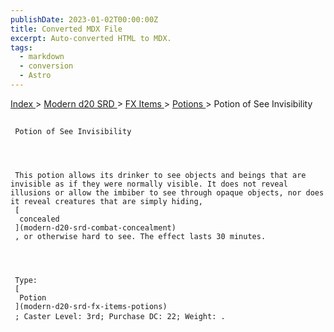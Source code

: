 ```yaml
---
publishDate: 2023-01-02T00:00:00Z
title: Converted MDX File
excerpt: Auto-converted HTML to MDX.
tags:
  - markdown
  - conversion
  - Astro
---
```


[
Index
](-index) >
[
Modern d20 SRD
](modern-d20-srd-index) >
[
FX Items
](modern-d20-srd-fx-items-index) >
[
Potions
](modern-d20-srd-fx-items-potions) > Potion of See Invisibility

##

     Potion of See Invisibility




     This potion allows its drinker to see objects and beings that are invisible as if they were normally visible. It does not reveal illusions or allow the imbiber to see through opaque objects, nor does it reveal creatures that are simply hiding,
     [
      concealed
     ](modern-d20-srd-combat-concealment)
     , or otherwise hard to see. The effect lasts 30 minutes.




     Type:
     [
      Potion
     ](modern-d20-srd-fx-items-potions)
     ; Caster Level: 3rd; Purchase DC: 22; Weight: .
